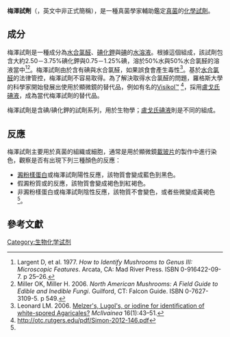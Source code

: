 '''梅澤試劑'''（{{lang-en|Melzer's reagent, Melzer's solution}}，英文中非正式簡稱{{lang|en|Melzer's}}），是一種真菌學家輔助鑑定[[真菌|真菌]]的[[化學試劑|化學試劑]]。

==成分==
梅澤試劑是一種成分為[[水合氯醛|水合氯醛]]、[[碘化鉀|碘化鉀]]與[[碘|碘]]的[[水溶液|水溶液]]。根據這個組成，該試劑包含大約2.50－3.75%碘化鉀與0.75－1.25%碘，溶於50%水與50%水合氯醛的溶液當中<ref name=largent>Largent D, et al. 1977. ''How to Identify Mushrooms to Genus III: Microscopic Features''. Arcata, CA: Mad River Press. ISBN 0-916422-09-7. p 25–26.</ref><ref>Miller OK, Miller H. 2006. ''North American Mushrooms: A Field Guide to Edible and Inedible Fungi''. Guilford, CT: Falcon Guide. ISBN 0-7627-3109-5. p 549.</ref>。梅澤試劑由於含有碘與水合氯醛，如果誤食會產生毒性<ref name=leonard>Leonard LM. 2006. [http://www.namyco.org/images/pdf%20files/Melzer__Lugo.pdf Melzer's, Lugol's, or iodine for identification of white-spored Agaricales?] {{webarchive|url=https://web.archive.org/web/20110720025325/http://www.namyco.org/images/pdf%20files/Melzer__Lugo.pdf |date=2011-07-20 }} ''McIlvainea'' 16(1):43–51.</ref>。基於[[水合氯醛|水合氯醛]]的法律管控，梅澤試劑不容易取得。為了解決取得水合氯醛的問題，羅格斯大學的科學家開始發展出使用於顯微鏡的替代品，例如有名的[http://visikol.com Visikol™] {{Wayback|url=http://visikol.com/ |date=20200724051207 }}<ref>http://otc.rutgers.edu/pdf/Simon-2012-146.pdf{{dead link|date=2018年1月 |bot=InternetArchiveBot |fix-attempted=yes }}</ref>，採用[[盧戈氏碘液|盧戈氏碘液]]，成為當代梅澤試劑的替代品。

梅澤試劑是含碘/碘化鉀的試劑系列，用於生物學；[[盧戈氏碘液|盧戈氏碘液]]則是不同的組成。

==反應==
梅澤試劑主要用於真菌的組織或細胞，通常是用於顯微鏡[[載玻片|載玻片]]的製作中進行染色，觀察是否有出現下列三種顏色的反應：
* [[澱粉樣蛋白|澱粉樣蛋白]]或梅澤試劑陽性反應，該物質會變成藍色到黑色。
* 假澱粉質或{{le|似糊精|Amyloid (mycology)}}的反應，該物質會變成褐色到紅褐色。
* 非澱粉樣蛋白或梅澤試劑陰性反應，該物質不會變色，或者些微變成黃褐色<ref name=largent/>。

==參考文獻==
{{reflist}}

[[Category:生物化学试剂|Category:生物化学试剂]]